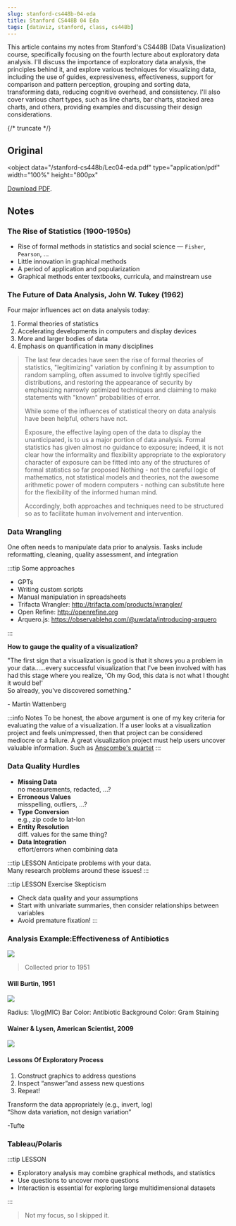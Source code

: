 ```yaml
---
slug: stanford-cs448b-04-eda
title: Stanford CS448B 04 Eda
tags: [dataviz, stanford, class, cs448b]
---
```


This article contains my notes from Stanford's CS448B (Data Visualization) course, specifically focusing on the fourth lecture about exploratory data analysis. I'll discuss the importance of exploratory data analysis, the principles behind it, and explore various techniques for visualizing data, including the use of guides, expressiveness, effectiveness, support for comparison and pattern perception, grouping and sorting data, transforming data, reducing cognitive overhead, and consistency. I'll also cover various chart types, such as line charts, bar charts, stacked area charts, and others, providing examples and discussing their design considerations.

{/* truncate */}

## Original

<object
  data="/stanford-cs448b/Lec04-eda.pdf"
  type="application/pdf"
  width="100%"
  height="800px"
>
  <a href="/stanford-cs448b/Lec04-eda.pdf">Download PDF</a>.
</object>

## Notes

### The Rise of Statistics (1900-1950s)

- Rise of formal methods in statistics and social science — `Fisher`, `Pearson`, ...
- Little innovation in graphical methods
- A period of application and popularization
- Graphical methods enter textbooks, curricula,
  and mainstream use

### The Future of Data Analysis, John W. Tukey (1962)

Four major influences act on data analysis today:

1. Formal theories of statistics
2. Accelerating developments in
   computers and display devices
3. More and larger bodies of data
4. Emphasis on quantification in
   many disciplines

> The last few decades have seen the rise of formal theories of statistics, "legitimizing" variation by confining it by assumption to random sampling, often assumed to involve tightly specified distributions, and restoring the appearance of security by emphasizing narrowly optimized techniques and claiming to make statements with "known" probabilities of error.
>
> While some of the influences of statistical theory on data analysis have been helpful, others have not.
>
> Exposure, the effective laying open of the data to display the unanticipated, is to us a major portion of data analysis. Formal statistics has given almost no guidance to exposure; indeed, it is not clear how the informality and flexibility appropriate to the exploratory character of exposure can be fitted into any of the structures of formal statistics so far proposed
> Nothing - not the careful logic of mathematics, not statistical models and theories, not the awesome arithmetic power of modern computers - nothing can substitute here for the flexibility of the informed human mind.
>
> Accordingly, both approaches and techniques need to be structured so as to facilitate human involvement and intervention.

### Data Wrangling

One often needs to manipulate data prior to analysis. Tasks include reformatting, cleaning, quality assessment, and integration

:::tip Some approaches

- GPTs
- Writing custom scripts
- Manual manipulation in spreadsheets
- Trifacta Wrangler: http://trifacta.com/products/wrangler/
- Open Refine: http://openrefine.org
- Arquero.js: https://observablehq.com/@uwdata/introducing-arquero

:::

**How to gauge the quality of a visualization?**

"The first sign that a visualization is good is that it shows you a problem in your data......every successful visualization that I've been involved with has had this stage where you realize, 'Oh my God, this data is not what I thought it would be!'<br/>
So already, you've discovered something."

<p style={{ 'text-align': 'right' }}>- Martin Wattenberg</p>

:::info Notes
To be honest, the above argument is one of my key criteria for evaluating the value of a visualization. If a user looks at a visualization project and feels unimpressed, then that project can be considered mediocre or a failure. A great visualization project must help users uncover valuable information. Such as [Anscombe's quartet](./2022-08-02-stanford-cs448b-01-purpose.mdx#1-anscombes-quartet)
:::

### Data Quality Hurdles

- **Missing Data**  
  no measurements, redacted, ...?
- **Erroneous Values**  
  misspelling, outliers, ...?
- **Type Conversion**  
  e.g., zip code to lat-lon
- **Entity Resolution**  
  diff. values for the same thing?
- **Data Integration**  
  effort/errors when combining data

:::tip LESSON
Anticipate problems with your data.<br/>
Many research problems around these issues!
:::

:::tip LESSON
Exercise Skepticism

- Check data quality and your assumptions
- Start with univariate summaries, then
  consider relationships between variables
- Avoid premature fixation!
  :::

### Analysis Example:Effectiveness of Antibiotics

![](https://kitee-1301346990.cos.ap-nanjing.myqcloud.com/ObsidianPasted%20image%2020230824224043.png)

> Collected prior to 1951

#### Will Burtin, 1951

![](https://kitee-1301346990.cos.ap-nanjing.myqcloud.com/ObsidianPasted%20image%2020230824224112.png)

Radius: 1/log(MIC)
Bar Color: Antibiotic
Background Color: Gram Staining

#### Wainer & Lysen, American Scientist, 2009

![](https://kitee-1301346990.cos.ap-nanjing.myqcloud.com/Obsidian/202409241513541.png?imageSlim)

#### Lessons Of Exploratory Process

1. Construct graphics to address questions
2. Inspect “answer”and assess new questions
3. Repeat!

Transform the data appropriately (e.g., invert, log)  
“Show data variation, not design variation”

<p style={{ 'text-align': 'right' }}>-Tufte</p>

### Tableau/Polaris

:::tip LESSON

- Exploratory analysis may combine
  graphical methods, and statistics
- Use questions to uncover more questions
- Interaction is essential for exploring large
  multidimensional datasets

:::

> Not my focus, so I skipped it.
